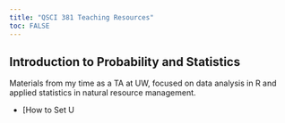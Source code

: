 ```yaml
---
title: "QSCI 381 Teaching Resources"
toc: FALSE
---
```


## Introduction to Probability and Statistics

Materials from my time as a TA at UW, focused on data analysis in R and applied statistics in natural resource management.

- [How to Set U
